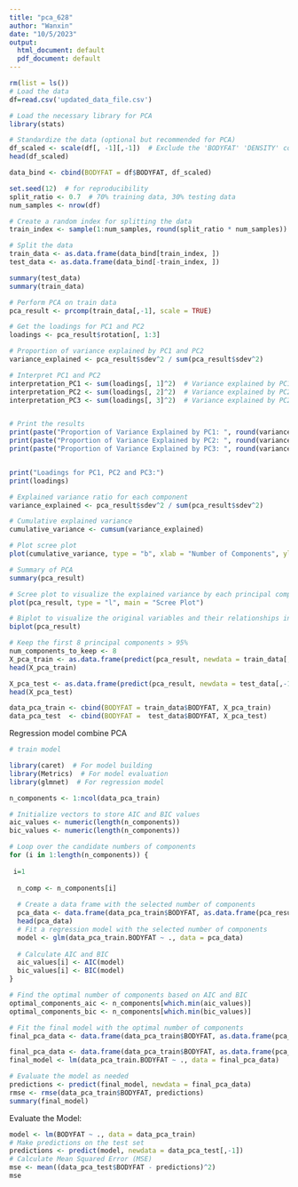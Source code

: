 ```yaml
---
title: "pca_628"
author: "Wanxin"
date: "10/5/2023"
output:
  html_document: default
  pdf_document: default
---
```

```r
rm(list = ls())
# Load the data
df=read.csv('updated_data_file.csv')

# Load the necessary library for PCA
library(stats)

# Standardize the data (optional but recommended for PCA)
df_scaled <- scale(df[, -1][,-1])  # Exclude the 'BODYFAT' 'DENSITY' column and standardize
head(df_scaled)
```

```r
data_bind <- cbind(BODYFAT = df$BODYFAT, df_scaled)

set.seed(12)  # for reproducibility
split_ratio <- 0.7  # 70% training data, 30% testing data
num_samples <- nrow(df)

# Create a random index for splitting the data
train_index <- sample(1:num_samples, round(split_ratio * num_samples))

# Split the data
train_data <- as.data.frame(data_bind[train_index, ])
test_data <- as.data.frame(data_bind[-train_index, ])

summary(test_data)
summary(train_data)
```

```r
# Perform PCA on train data
pca_result <- prcomp(train_data[,-1], scale = TRUE)

# Get the loadings for PC1 and PC2
loadings <- pca_result$rotation[, 1:3]

# Proportion of variance explained by PC1 and PC2
variance_explained <- pca_result$sdev^2 / sum(pca_result$sdev^2)

# Interpret PC1 and PC2
interpretation_PC1 <- sum(loadings[, 1]^2)  # Variance explained by PC1
interpretation_PC2 <- sum(loadings[, 2]^2)  # Variance explained by PC2
interpretation_PC3 <- sum(loadings[, 3]^2)  # Variance explained by PC2


# Print the results
print(paste("Proportion of Variance Explained by PC1: ", round(variance_explained[1], 2)))
print(paste("Proportion of Variance Explained by PC2: ", round(variance_explained[2], 2)))
print(paste("Proportion of Variance Explained by PC3: ", round(variance_explained[3], 2)))


print("Loadings for PC1, PC2 and PC3:")
print(loadings)
```


```r

# Explained variance ratio for each component
variance_explained <- pca_result$sdev^2 / sum(pca_result$sdev^2)

# Cumulative explained variance
cumulative_variance <- cumsum(variance_explained)

# Plot scree plot
plot(cumulative_variance, type = "b", xlab = "Number of Components", ylab = "Cumulative Explained Variance")

# Summary of PCA
summary(pca_result)

# Scree plot to visualize the explained variance by each principal component
plot(pca_result, type = "l", main = "Scree Plot")

# Biplot to visualize the original variables and their relationships in the PCA space
biplot(pca_result)
```


```r
# Keep the first 8 principal components > 95%
num_components_to_keep <- 8  
X_pca_train <- as.data.frame(predict(pca_result, newdata = train_data[,-1])[,1:num_components_to_keep])
head(X_pca_train)

X_pca_test <- as.data.frame(predict(pca_result, newdata = test_data[,-1])[,1:num_components_to_keep])
head(X_pca_test)

data_pca_train <- cbind(BODYFAT = train_data$BODYFAT, X_pca_train)
data_pca_test  <- cbind(BODYFAT =  test_data$BODYFAT, X_pca_test)
```

Regression model combine PCA 
```r
# train model

library(caret)  # For model building
library(Metrics)  # For model evaluation
library(glmnet)  # For regression model

n_components <- 1:ncol(data_pca_train)

# Initialize vectors to store AIC and BIC values
aic_values <- numeric(length(n_components))
bic_values <- numeric(length(n_components))

# Loop over the candidate numbers of components
for (i in 1:length(n_components)) {
  
 i=1 
  
  n_comp <- n_components[i]
  
  # Create a data frame with the selected number of components
  pca_data <- data.frame(data_pca_train$BODYFAT, as.data.frame(pca_result$x[, 1:n_comp]))
  head(pca_data)
  # Fit a regression model with the selected number of components
  model <- glm(data_pca_train.BODYFAT ~ ., data = pca_data)
  
  # Calculate AIC and BIC
  aic_values[i] <- AIC(model)
  bic_values[i] <- BIC(model)
}

# Find the optimal number of components based on AIC and BIC
optimal_components_aic <- n_components[which.min(aic_values)]
optimal_components_bic <- n_components[which.min(bic_values)]

# Fit the final model with the optimal number of components
final_pca_data <- data.frame(data_pca_train$BODYFAT, as.data.frame(pca_result$x[, 1:optimal_components_aic]))

final_pca_data <- data.frame(data_pca_train$BODYFAT, as.data.frame(pca_result$x[, 1:3]))
final_model <- lm(data_pca_train.BODYFAT ~ ., data = final_pca_data)

# Evaluate the model as needed
predictions <- predict(final_model, newdata = final_pca_data)
rmse <- rmse(data_pca_train$BODYFAT, predictions)
summary(final_model)
```


Evaluate the Model:
```r
model <- lm(BODYFAT ~ ., data = data_pca_train)
# Make predictions on the test set
predictions <- predict(model, newdata = data_pca_test[,-1])
# Calculate Mean Squared Error (MSE)
mse <- mean((data_pca_test$BODYFAT - predictions)^2)
mse
```


<!-- Predict new data -->
<!-- ```{r} -->
<!-- # Assuming 'new_data' is your new dataset, excluding the 'BODYFAT' column -->
<!-- new_data_scaled <- scale(new_data) -->


<!-- # Assuming 'pca_result' contains the PCA results from the original dataset -->
<!-- # Use the same number of components that you used during training -->
<!-- num_components_to_keep <- 8  # Example: Keep the first 5 principal components -->

<!-- # ??? Transform the new data into PCA space -->
<!-- new_data_pca <- as.data.frame(predict(pca_result, newdata = new_data_scaled)[, 1:num_components_to_keep]) -->


<!-- ``` -->
